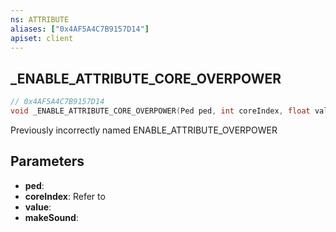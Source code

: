 ```yaml
---
ns: ATTRIBUTE
aliases: ["0x4AF5A4C7B9157D14"]
apiset: client
---
```

## _ENABLE_ATTRIBUTE_CORE_OVERPOWER

```c
// 0x4AF5A4C7B9157D14
void _ENABLE_ATTRIBUTE_CORE_OVERPOWER(Ped ped, int coreIndex, float value, BOOL makeSound);
```

Previously incorrectly named ENABLE_ATTRIBUTE_OVERPOWER

## Parameters
* **ped**:
* **coreIndex**: Refer to <EmbeddedEnum name="eAttributeCore" />
* **value**:
* **makeSound**:
